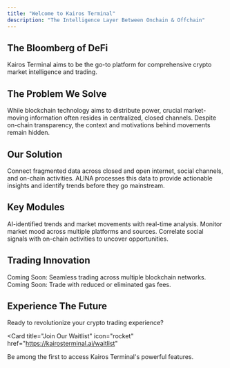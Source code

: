 ```yaml
---
title: "Welcome to Kairos Terminal"
description: "The Intelligence Layer Between Onchain & Offchain"
---
```

## The Bloomberg of DeFi

Kairos Terminal aims to be the go-to platform for comprehensive crypto market intelligence and trading.

## The Problem We Solve

<Card title="The DeFi Information Paradox" icon="circle-info">
  While blockchain technology aims to distribute power, crucial market-moving information often resides in centralized, closed channels. Despite on-chain transparency, the context and motivations behind movements remain hidden.
</Card>

## Our Solution

<CardGroup cols={2}>
  <Card title="Information Bridge" icon="bridge">
    Connect fragmented data across closed and open internet, social channels, and on-chain activities.
  </Card>
  <Card title="AI Analysis" icon="robot">
    ALINA processes this data to provide actionable insights and identify trends before they go mainstream.
  </Card>
</CardGroup>

## Key Modules

<CardGroup cols={3}>
  <Card title="Market Intelligence" icon="chart-mixed">
    AI-identified trends and market movements with real-time analysis.
  </Card>
  <Card title="Sentiment Analysis" icon="heart-pulse">
    Monitor market mood across multiple platforms and sources.
  </Card>
  <Card title="Alpha Discovery" icon="magnifying-glass-dollar">
    Correlate social signals with on-chain activities to uncover opportunities.
  </Card>
</CardGroup>

## Trading Innovation

<CardGroup cols={2}>
  <Card title="Cross-chain Trading" icon="link">
    Coming Soon: Seamless trading across multiple blockchain networks.
  </Card>
  <Card title="Gasless Trading" icon="gas-pump">
    Coming Soon: Trade with reduced or eliminated gas fees.
  </Card>
</CardGroup>

## Experience The Future

Ready to revolutionize your crypto trading experience?

<Card
  title="Join Our Waitlist"
  icon="rocket"
  href="https://kairosterminal.ai/waitlist"
>
  Be among the first to access Kairos Terminal's powerful features.
</Card>
